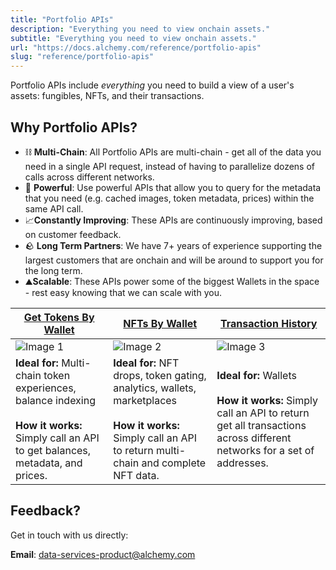 ```yaml
---
title: "Portfolio APIs"
description: "Everything you need to view onchain assets."
subtitle: "Everything you need to view onchain assets."
url: "https://docs.alchemy.com/reference/portfolio-apis"
slug: "reference/portfolio-apis"
---
```


Portfolio APIs include *everything* you need to build a view of a user's assets: fungibles, NFTs, and their transactions.

## **Why Portfolio APIs?**

* ⛓️ **Multi-Chain**: All Portfolio APIs are multi-chain - get all of the data you need in a single API request, instead of having to parallelize dozens of calls across different networks.
* 💪 **Powerful**: Use powerful APIs that allow you to query for the metadata that you need (e.g. cached images, token metadata, prices) within the same API call.
* 📈**Constantly Improving**: These APIs are continuously improving, based on customer feedback.
* 🪨 **Long Term Partners**: We have 7+ years of experience supporting the largest customers that are onchain and will be around to support you for the long term.
* ⛰️**Scalable**: These APIs power some of the biggest Wallets in the space - rest easy knowing that we can scale with you.

| [**Get Tokens By Wallet**](/reference/get-tokens-by-address)                                                                              | [**NFTs By Wallet**](/reference/get-nfts-by-address)                                                                                                      | [Transaction History](/reference/get-transaction-history-by-address)                                                                        |
| ----------------------------------------------------------------------------------------------------------------------------------------- | --------------------------------------------------------------------------------------------------------------------------------------------------------- | ------------------------------------------------------------------------------------------------------------------------------------------- |
| ![Image 1](cc619a4df5351c534c2c0f6c718d26336600c07275d076dd15fe80e1964aaee5-Screenshot_2025-02-24_at_4.22.57_PM.png)                      | ![Image 2](b6a2d47e1d0a755c480ec042ebfd011dcb7403c4338ded3c1a8e0edf106bc848-Screenshot_2025-02-24_at_4.22.10_PM.png)                                      | ![Image 3](4b35a354494bf54afdd84697b1cabf8e199c9863394f50066727892e497111f1-Screenshot_2025-02-24_at_4.23.35_PM.png)                        |
| **Ideal for:** Multi-chain token experiences, balance indexing<br /><br />**How it works:** Simply call an API to get balances, metadata, and prices. | **Ideal for:** NFT drops, token gating, analytics, wallets, marketplaces<br /><br />**How it works:** Simply call an API to return multi-chain and complete NFT data. | **Ideal for:** Wallets<br /><br />**How it works:** Simply call an API to return get all transactions across different networks for a set of addresses. |

## Feedback?

Get in touch with us directly:

**Email**: data-services-product@alchemy.com
